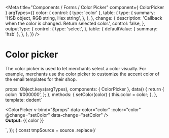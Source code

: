 

<Meta
  title="Components / Forms / Color Picker"
  component={ ColorPicker }
  argTypes={{
    color: {
      control: {
        type: 'color'
      },
      table: {
        type: {
          summary: 'HSB object, RGB string, Hex string',
        },
      },
    },
    change: {
      description: 'Callback when the color is changed. Return selected color.',
      control: false,
    },
    outputType: {
      control: {
        type: 'select',
      },
      table: {
        defaultValue: { summary: 'hsb' },
      },
    },
  }}
/>

# Color picker

The color picker is used to let merchants select a color visually.
For example, merchants use the color picker to customize the accent color of the email templates for their shop.

  props: Object.keys(argTypes),
  components: { ColorPicker },
  data() {
    return {
      color: '#000000',
    };
  },
  methods: {
    setColor(color) {
      this.color = color;
    },
  },
  template: dedent`<div>
  <ColorPicker v-bind="$props" data-color="color" :color="color" @change="setColor" data-change="setColor" />
  <br/>
  <strong>Output:</strong>
  <span>{{ color }}</span>
  </div>`,
});

<Canvas>
  <Story
    name="Color Picker"
    height="210px"
    parameters={{
      docs: {
        transformSource: (source) => {
          const tmpSource = source
            .replace(/<template>/, '')
            .replace(/<\/template>/, '')
            .replace(/\s\s<div>/, '')
            .replace(/\s\s<\/div>/, '')
            .replace(/data-color/, ':color')
            .replace(/data-change/, '@change')
            .replace(/color="#.*?"\s/, '')
            .replace(/\s*<strong>(.*)<\/strong>/, '')
            .replace(/\s*<span>(.*)<\/span>\s*/, '')
            .replace(/\s*<br\s\/>/, '');
          return dedent`${tmpSource}\n
            data() {
              return {
                color: '#000',
              };
            },
            methods: {
              setColor(color) {
                this.color = color;
              },
            },
          `;
        },
      },
    }}
  >
    {Template.bind({})}
  </Story>
</Canvas>

<ArgsTable story="Color Picker"/>

